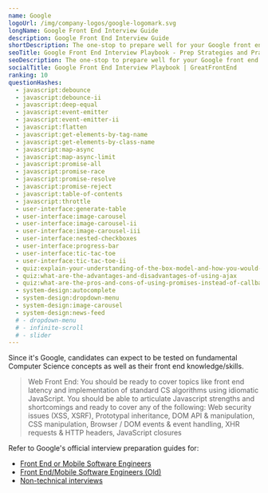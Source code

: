 ```yaml
---
name: Google
logoUrl: /img/company-logos/google-logomark.svg
longName: Google Front End Interview Guide
description: Google Front End Interview Guide
shortDescription: The one-stop to prepare well for your Google front end interviews
seoTitle: Google Front End Interview Playbook - Prep Strategies and Practice Questions
seoDescription: The one-stop to prepare well for your Google front end interviews. Discover insider tips, optimal prep strategies, and practice questions known to be tested.
socialTitle: Google Front End Interview Playbook | GreatFrontEnd
ranking: 10
questionHashes:
  - javascript:debounce
  - javascript:debounce-ii
  - javascript:deep-equal
  - javascript:event-emitter
  - javascript:event-emitter-ii
  - javascript:flatten
  - javascript:get-elements-by-tag-name
  - javascript:get-elements-by-class-name
  - javascript:map-async
  - javascript:map-async-limit
  - javascript:promise-all
  - javascript:promise-race
  - javascript:promise-resolve
  - javascript:promise-reject
  - javascript:table-of-contents
  - javascript:throttle
  - user-interface:generate-table
  - user-interface:image-carousel
  - user-interface:image-carousel-ii
  - user-interface:image-carousel-iii
  - user-interface:nested-checkboxes
  - user-interface:progress-bar
  - user-interface:tic-tac-toe
  - user-interface:tic-tac-toe-ii
  - quiz:explain-your-understanding-of-the-box-model-and-how-you-would-tell-the-browser-in-css-to-render-your-layout-in-different-box-models
  - quiz:what-are-the-advantages-and-disadvantages-of-using-ajax
  - quiz:what-are-the-pros-and-cons-of-using-promises-instead-of-callbacks
  - system-design:autocomplete
  - system-design:dropdown-menu
  - system-design:image-carousel
  - system-design:news-feed
  # - dropdown-menu
  # - infinite-scroll
  # - slider
---
```


Since it's Google, candidates can expect to be tested on fundamental Computer Science concepts as well as their front end knowledge/skills.

> Web Front End: ​You should be ready to cover topics like front end latency and implementation of standard CS algorithms using idiomatic JavaScript. You should be able to articulate Javascript strengths and shortcomings and ready to cover any of the following: Web security issues (XSS, XSRF), Prototypal inheritance, DOM API & manipulation, CSS manipulation, Browser / DOM events & event handling, XHR requests & HTTP headers, JavaScript closures

Refer to Google's official interview preparation guides for:

- [Front End or Mobile Software Engineers](/static/guides/google-front-end-guide.pdf)
- [Front End/Mobile Software Engineers (Old)](/static/guides/google-front-end-guide-old.pdf)
- [Non-technical interviews](/static/guides/google-non-technical-guide.pdf)
